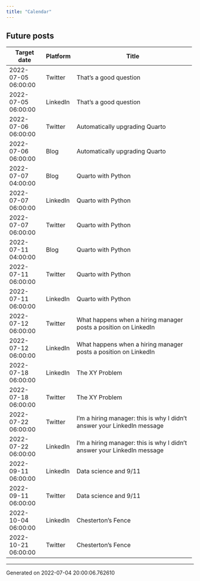```yaml
---
title: "Calendar"
---
```

## Future posts

+---------------------+------------+-------------------------------------------------------------------------+
| Target date         | Platform   | Title                                                                   |
+=====================+============+=========================================================================+
| 2022-07-05 06:00:00 | Twitter    | That's a good question                                                  |
+---------------------+------------+-------------------------------------------------------------------------+
| 2022-07-05 06:00:00 | LinkedIn   | That's a good question                                                  |
+---------------------+------------+-------------------------------------------------------------------------+
| 2022-07-06 06:00:00 | Twitter    | Automatically upgrading Quarto                                          |
+---------------------+------------+-------------------------------------------------------------------------+
| 2022-07-06 06:00:00 | Blog       | Automatically upgrading Quarto                                          |
+---------------------+------------+-------------------------------------------------------------------------+
| 2022-07-07 04:00:00 | Blog       | Quarto with Python                                                      |
+---------------------+------------+-------------------------------------------------------------------------+
| 2022-07-07 06:00:00 | LinkedIn   | Quarto with Python                                                      |
+---------------------+------------+-------------------------------------------------------------------------+
| 2022-07-07 06:00:00 | Twitter    | Quarto with Python                                                      |
+---------------------+------------+-------------------------------------------------------------------------+
| 2022-07-11 04:00:00 | Blog       | Quarto with Python                                                      |
+---------------------+------------+-------------------------------------------------------------------------+
| 2022-07-11 06:00:00 | Twitter    | Quarto with Python                                                      |
+---------------------+------------+-------------------------------------------------------------------------+
| 2022-07-11 06:00:00 | LinkedIn   | Quarto with Python                                                      |
+---------------------+------------+-------------------------------------------------------------------------+
| 2022-07-12 06:00:00 | Twitter    | What happens when a hiring manager posts a position on LinkedIn         |
+---------------------+------------+-------------------------------------------------------------------------+
| 2022-07-12 06:00:00 | LinkedIn   | What happens when a hiring manager posts a position on LinkedIn         |
+---------------------+------------+-------------------------------------------------------------------------+
| 2022-07-18 06:00:00 | LinkedIn   | The XY Problem                                                          |
+---------------------+------------+-------------------------------------------------------------------------+
| 2022-07-18 06:00:00 | Twitter    | The XY Problem                                                          |
+---------------------+------------+-------------------------------------------------------------------------+
| 2022-07-22 06:00:00 | Twitter    | I'm a hiring manager: this is why I didn't answer your LinkedIn message |
+---------------------+------------+-------------------------------------------------------------------------+
| 2022-07-22 06:00:00 | LinkedIn   | I'm a hiring manager: this is why I didn't answer your LinkedIn message |
+---------------------+------------+-------------------------------------------------------------------------+
| 2022-09-11 06:00:00 | LinkedIn   | Data science and 9/11                                                   |
+---------------------+------------+-------------------------------------------------------------------------+
| 2022-09-11 06:00:00 | Twitter    | Data science and 9/11                                                   |
+---------------------+------------+-------------------------------------------------------------------------+
| 2022-10-04 06:00:00 | LinkedIn   | Chesterton's Fence                                                      |
+---------------------+------------+-------------------------------------------------------------------------+
| 2022-10-21 06:00:00 | Twitter    | Chesterton's Fence                                                      |
+---------------------+------------+-------------------------------------------------------------------------+
-----------------------------------
Generated on 2022-07-04 20:00:06.762610
